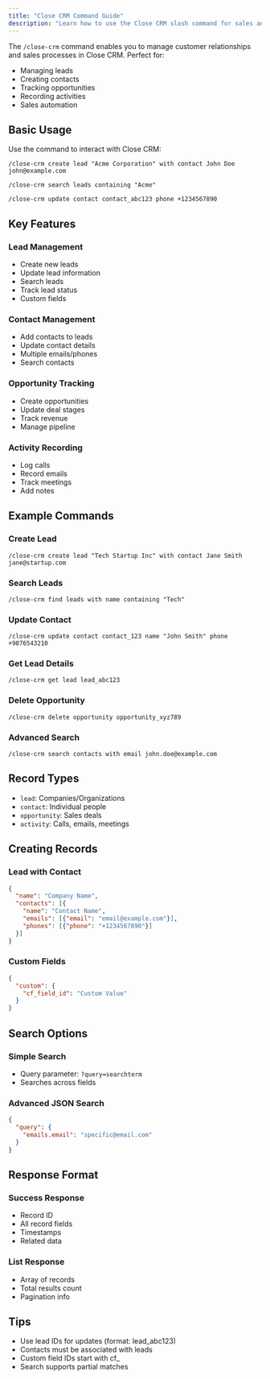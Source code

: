 ```yaml
---
title: "Close CRM Command Guide"
description: "Learn how to use the Close CRM slash command for sales and customer management"
---
```


The `/close-crm` command enables you to manage customer relationships and sales processes in Close CRM. Perfect for:

- Managing leads
- Creating contacts
- Tracking opportunities
- Recording activities
- Sales automation

## Basic Usage

Use the command to interact with Close CRM:

```
/close-crm create lead "Acme Corporation" with contact John Doe john@example.com
```

```
/close-crm search leads containing "Acme"
```

```
/close-crm update contact contact_abc123 phone +1234567890
```

## Key Features

### Lead Management
- Create new leads
- Update lead information
- Search leads
- Track lead status
- Custom fields

### Contact Management
- Add contacts to leads
- Update contact details
- Multiple emails/phones
- Search contacts

### Opportunity Tracking
- Create opportunities
- Update deal stages
- Track revenue
- Manage pipeline

### Activity Recording
- Log calls
- Record emails
- Track meetings
- Add notes

## Example Commands

### Create Lead
```
/close-crm create lead "Tech Startup Inc" with contact Jane Smith jane@startup.com
```

### Search Leads
```
/close-crm find leads with name containing "Tech"
```

### Update Contact
```
/close-crm update contact contact_123 name "John Smith" phone +9876543210
```

### Get Lead Details
```
/close-crm get lead lead_abc123
```

### Delete Opportunity
```
/close-crm delete opportunity opportunity_xyz789
```

### Advanced Search
```
/close-crm search contacts with email john.doe@example.com
```

## Record Types

- `lead`: Companies/Organizations
- `contact`: Individual people
- `opportunity`: Sales deals
- `activity`: Calls, emails, meetings

## Creating Records

### Lead with Contact
```json
{
  "name": "Company Name",
  "contacts": [{
    "name": "Contact Name",
    "emails": [{"email": "email@example.com"}],
    "phones": [{"phone": "+1234567890"}]
  }]
}
```

### Custom Fields
```json
{
  "custom": {
    "cf_field_id": "Custom Value"
  }
}
```

## Search Options

### Simple Search
- Query parameter: `?query=searchterm`
- Searches across fields

### Advanced JSON Search
```json
{
  "query": {
    "emails.email": "specific@email.com"
  }
}
```

## Response Format

### Success Response
- Record ID
- All record fields
- Timestamps
- Related data

### List Response
- Array of records
- Total results count
- Pagination info

## Tips
- Use lead IDs for updates (format: lead_abc123)
- Contacts must be associated with leads
- Custom field IDs start with cf_
- Search supports partial matches 